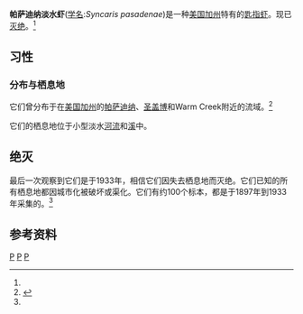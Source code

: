 {{Speciesbox 
| taxon = Syncaris pasadenae
| status = EX
| status_system = IUCN3.1
| status_ref = <ref name=IUCN>{{IUCN|assessors=De Grave, S. & Rogers, C.|assessment_year=2013|id=21250|title=Syncaris pasadenae|iucn_year=2015|version=2015.4|accessdate=2015年12月31日}}</ref>
| binomial_authority = (Kingsley, 1897)
| synonyms = 
*''Caridina pasadenae'' <br/><small>Kingsley, 1897</small>
*''Syncaris Trewi'' <br/><small>Holmes, 1900</small>
}}
'''帕萨迪纳淡水虾'''([[学名|学名]]:''Syncaris pasadenae'')是一种[[美国|美国]][[加州|加州]]特有的[[匙指虾|匙指虾]]。现已[[灭绝|灭绝]]。<ref name=IUCN/>

==习性==
===分布与栖息地===
它们曾分布于在[[美国|美国]][[加州|加州]]的[[帕萨迪纳|帕萨迪纳]]、[[圣盖博|圣盖博]]和Warm Creek附近的{{tsl|en|Los Angeles River|洛杉矶河}}流域。<ref>{{cite journal |author=Joel W. Martin & Mary K. Wicksten |year=2004 |title=Review and description of the freshwater atyid shrimp genus ''Syncaris'' Holmes, 1900, in California |journal=[[Journal_of_Crustacean_Biology|Journal of Crustacean Biology]] |volume=24 |issue=3 |pages=447–462 |doi=10.1651/C-2451 |url=http://decapoda.nhm.org/pdfs/11412/11412.pdf |format=[[Portable_Document_Format|PDF]] |access-date=2015-12-31 |archive-date=2021-05-13 |archive-url=https://web.archive.org/web/20210513095243/https://decapoda.nhm.org/pdfs/11412/11412.pdf }}</ref>

它们的栖息地位于小型淡水[[河流|河流]]和[[溪|溪]]中。

==绝灭==
最后一次观察到它们是于1933年，相信它们因失去栖息地而灭绝。它们已知的所有栖息地都因城市化被破坏或渠化。它们有约100个标本，都是于1897年到1933年采集的。<ref name=IUCN/>

==参考资料==
{{Reflist}}

{{taxonbar}}
[[Category:_1897年描述的动物|P]]
[[Category:IUCN紅色名錄絕滅物種|P]]
[[Category:匙指虾科|P]]